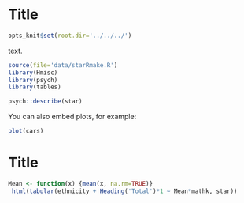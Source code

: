 Title
========================================================
```r
opts_knit$set(root.dir='../../../')
```

text.

```r
source(file='data/starRmake.R')
library(Hmisc)
library(psych)
library(tables)

```

```r
psych::describe(star)
```

You can also embed plots, for example:

```r
plot(cars)
```
# Title
```r
Mean <- function(x) {mean(x, na.rm=TRUE)}
 html(tabular(ethnicity + Heading('Total')*1 ~ Mean*mathk, star))
```
